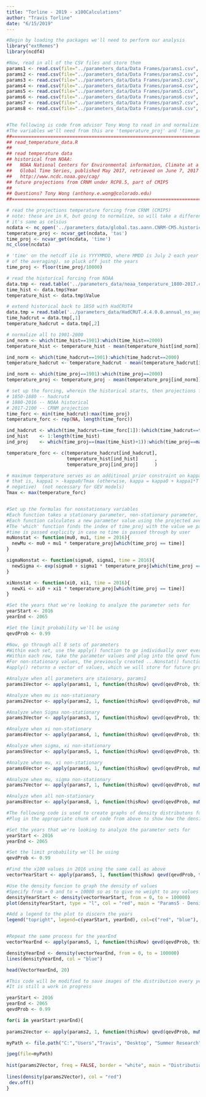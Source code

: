 ---
title: "Torline - 2019 - x100Calculations"
author: "Travis Torline"
date: "6/15/2019"
---

```{r}
#Begin by loading the packages we'll need to perform our analysis
library("extRemes")
library(ncdf4)

#Now, read in all of the CSV files and store them
params1 <- read.csv(file="../parameters_data/Data Frames/params1.csv", header=TRUE, sep=",") #All stationary
params2 <- read.csv(file="../parameters_data/Data Frames/params2.csv", header=TRUE, sep=",") #Mu nonstationary
params3 <- read.csv(file="../parameters_data/Data Frames/params3.csv", header=TRUE, sep=",") #Sigma nonstationary
params4 <- read.csv(file="../parameters_data/Data Frames/params4.csv", header=TRUE, sep=",") #Xi nonstatioanry
params5 <- read.csv(file="../parameters_data/Data Frames/params5.csv", header=TRUE, sep=",") #Sigma/Xi nonstationary
params6 <- read.csv(file="../parameters_data/Data Frames/params6.csv", header=TRUE, sep=",") #Mu/Xi nonstationary
params7 <- read.csv(file="../parameters_data/Data Frames/params7.csv", header=TRUE, sep=",") #Mu/Sigma nonstationary
params8 <- read.csv(file="../parameters_data/Data Frames/params8.csv", header=TRUE, sep=",") #All nonstationary


#The following is code from advisor Tony Wong to read in and normalize historical temperature data from NOAA
#The variables we'll need from this are 'temperature_proj' and 'time_proj'
##=============================================================================
## read_temperature_data.R
##
## read temperature data
## historical from NOAA:
##   NOAA National Centers for Environmental information, Climate at a Glance:
##   Global Time Series, published May 2017, retrieved on June 7, 2017 from
##   http://www.ncdc.noaa.gov/cag/
## future projections from CRNM under RCP8.5, part of CMIP5
##
## Questions? Tony Wong (anthony.e.wong@colorado.edu)
##=============================================================================

# read the projections temperature forcing from CRNM (CMIP5)
# note: these are in K, but going to normalize, so will take a difference and
# it's same as celsius
ncdata <- nc_open('../parameters_data/global.tas.aann.CNRM-CM5.historical+rcp85.r1i1p1.18500101-21001231.nc')
temperature_proj <- ncvar_get(ncdata, 'tas')
time_proj <- ncvar_get(ncdata, 'time')
nc_close(ncdata)

# 'time' on the netcdf ile is YYYYMMDD, where MMDD is July 2 each year (becuase
# of the averaging). so pluck off just the years
time_proj <- floor(time_proj/10000)

# read the historical forcing from NOAA
data.tmp <- read.table('../parameters_data/noaa_temperature_1880-2017.csv', header = TRUE, sep=',')
time_hist <- data.tmp$Year
temperature_hist <- data.tmp$Value

# extend historical back to 1850 with HadCRUT4
data.tmp = read.table('../parameters_data/HadCRUT.4.4.0.0.annual_ns_avg.txt')
time_hadcrut = data.tmp[,1]
temperature_hadcrut = data.tmp[,2]

# normalize all to 1901-2000
ind_norm <- which(time_hist==1901):which(time_hist==2000)
temperature_hist <- temperature_hist - mean(temperature_hist[ind_norm])

ind_norm <- which(time_hadcrut==1901):which(time_hadcrut==2000)
temperature_hadcrut <- temperature_hadcrut - mean(temperature_hadcrut[ind_norm])

ind_norm <- which(time_proj==1901):which(time_proj==2000)
temperature_proj <- temperature_proj - mean(temperature_proj[ind_norm])

# set up the forcing, wherein the historical starts, then projections finish
# 1850-1880 -- hadcrut4
# 1880-2016 -- NOAA historical
# 2017-2100 -- CRNM projection
time_forc <- min(time_hadcrut):max(time_proj)
temperature_forc <- rep(NA, length(time_forc))

ind_hadcrut <- which(time_hadcrut==time_forc[1]):(which(time_hadcrut==time_hist[1])-1)
ind_hist    <- 1:length(time_hist)
ind_proj    <- which(time_proj==(max(time_hist)+1)):which(time_proj==max(time_forc))

temperature_forc <- c(temperature_hadcrut[ind_hadcrut],
                      temperature_hist[ind_hist]      ,
                      temperature_proj[ind_proj]      )

# maximum temperature serves as an additinoal prior constraint on kappa0, kappa1
# that is, kappa1 > -kappa0/Tmax (otherwise, kappa = kappa0 + kappa1*T might be
# negative)  (not necessary for GEV models)
Tmax <- max(temperature_forc)


#Set up the formulas for nonstationary variables
#Each function takes a stationary parameter, non-stationary parameter, and time as inputs
#Each function calculates a new parameter value using the projected average temperature
#The 'which' function finds the index of time_proj with the value we pass through
#time is passed explicity in case no time is passed through by user
muNonstat <- function(mu0, mu1, time = 2016){
  newMu <- mu0 + mu1 * temperature_proj[which(time_proj == time)]
}

sigmaNonstat <- function(sigma0, sigma1, time = 2016){
  newSigma <- exp(sigma0 + sigma1 * temperature_proj[which(time_proj == time)])
}

xiNonstat <- function(xi0, xi1, time = 2016){
  newXi <- xi0 + xi1 * temperature_proj[which(time_proj == time)]
}
```

```{r}
#Set the years that we're looking to analyze the parameter sets for
yearStart <- 2016
yearEnd <- 2065

#Set the limit probability we'll be using
qevdProb <- 0.99

#Now, go through all 8 sets of parameters
#Within each set, use the apply() function to go individually over ever row
#Within each row, take the parameter values and plug into the qevd function using the qevd probability specified above. This will give the value such that qevdProb * 100% of probability lies below that point
#For non-stationary values, the previously created ...Nonstat() functions will calculate the new value within the qevd call using the mean annual temperature during the year specified by yearStart
#apply() returns a vector of values, which we will store for future graphing

#Analyze when all parameters are staionary, params1
params1Vector <- apply(params1, 1, function(thisRow) qevd(qevdProb, thisRow["u"], thisRow["s"], thisRow["xi"]))

#Analyze when mu is non-stationary
params2Vector <- apply(params2, 1, function(thisRow) qevd(qevdProb, muNonstat(thisRow["u0"], thisRow["u1"], yearStart), thisRow["s"], thisRow["xi"]))

#Analyze when Sigma non-stationary
params3Vector <- apply(params3, 1, function(thisRow) qevd(qevdProb, thisRow["u"], sigmaNonstat(thisRow["s0"], thisRow["s1"], yearStart), thisRow["xi"]))

#Analyze when xi non-stationary
params4Vector <- apply(params4, 1, function(thisRow) qevd(qevdProb, thisRow["u"], thisRow["s"], xiNonstat(thisRow["xi0"], thisRow["xi1"], yearStart)))

#Analyze when sigma, xi non-stationary
params5Vector <- apply(params5, 1, function(thisRow) qevd(qevdProb, thisRow["u"], sigmaNonstat(thisRow["s0"], thisRow["s1"], yearStart), xiNonstat(thisRow["xi0"], thisRow["xi1"], yearStart)))

#Analyze when mu, xi non-stationary
params6Vector <- apply(params6, 1, function(thisRow) qevd(qevdProb, muNonstat(thisRow["u0"], thisRow["u1"], yearStart), thisRow["s"], xiNonstat(thisRow["xi0"], thisRow["xi1"], yearStart)))

#Analyze when mu, sigma non-stationary
params7Vector <- apply(params7, 1, function(thisRow) qevd(qevdProb, muNonstat(thisRow["u0"], thisRow["u1"], yearStart), sigmaNonstat(thisRow["s0"], thisRow["s1"], yearStart), thisRow["xi"]))

#Analyze when all non-stationary
params8Vector <- apply(params8, 1, function(thisRow) qevd(qevdProb, muNonstat(thisRow["u0"], thisRow["u1"], yearStart), sigmaNonstat(thisRow["s0"], thisRow["s1"], yearStart), xiNonstat(thisRow["xi0"], thisRow["xi1"], yearStart)))
```

```{r}
#The following code is used to create graphs of density distributons for different years.
#Plug in the appropriate chunk of code from above to show how the density of x100 values changes over different years

#Set the years that we're looking to analyze the parameter sets for
yearStart <- 2016
yearEnd <- 2065

#Set the limit probability we'll be using
qevdProb <- 0.99

#Find the x100 values in 2016 using the same call as above
vectorYearStart <- apply(params5, 1, function(thisRow) qevd(qevdProb, thisRow["u"], sigmaNonstat(thisRow["s0"], thisRow["s1"], yearStart), xiNonstat(thisRow["xi0"], thisRow["xi1"], yearStart)))

#Use the density funcion to graph the density of values
#Specify from = 0 and to = 10000 so as to give no weight to any values outside these parameters
densityYearStart <- density(vectorYearStart, from = 0, to = 100000)
plot(densityYearStart, type = "l", col = "red", main = "Params5 - Density Distribution of x100 values in 2016 and 2065", xlab = "Sea Level [mm]", ylab = "f(x)")

#Add a legend to the plot to discern the years
legend("topright", legend=c(yearStart, yearEnd), col=c("red", "blue"), lty=1, cex=0.8, title="Year", text.font=4, bg='lightblue')


#Repeat the same process for the yearEnd
vectorYearEnd <- apply(params5, 1, function(thisRow) qevd(qevdProb, thisRow["u"], sigmaNonstat(thisRow["s0"], thisRow["s1"], yearEnd), xiNonstat(thisRow["xi0"], thisRow["xi1"], yearEnd)))

densityYearEnd <- density(vectorYearEnd, from = 0, to = 100000)
lines(densityYearEnd, col = "blue")

head(VectorYearEnd, 20)

```

```{r}

#This code will be modified to save images of the distribution every year for a series of years
#It is still a work in progress

yearStart <- 2016
yearEnd <- 2065
qevdProb <- 0.99

for(i in yearStart:yearEnd){
  
params2Vector <- apply(params2, 1, function(thisRow) qevd(qevdProb, muNonstat(thisRow["u0"], thisRow["u1"], i), thisRow["s"], thisRow["xi"]))

myPath <- file.path("C:","Users","Travis", "Desktop", "Summer Research", "Comparison-of-Methods-for-Estimating-Future-Flood-Risk-in-New-Orleans-Louisiana-master", "x100Calculations", "parameter2Graphs" ,paste("parameter2_", i, ".jpg", sep = ""))

jpeg(file=myPath)
 
hist(params2Vector, freq = FALSE, border = "white", main = "Distribution of 100-Year Flood Levels From 2016 to 2065", xlab = "Sea Level [mm]", ylab = "f(x)")
 
lines(density(params2Vector), col = "red")
 dev.off()
}
```
